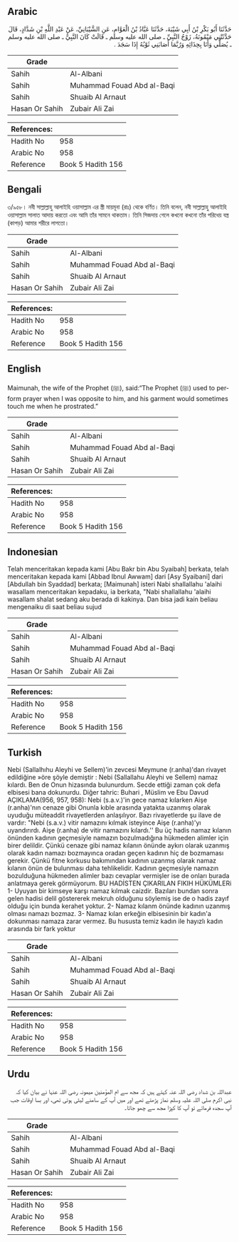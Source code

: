 ## Arabic


<div dir="rtl" lang="ar" style={{fontSize:'larger',backgroundColor:'#f8f9fa',padding:20}}>
حَدَّثَنَا أَبُو بَكْرِ بْنُ أَبِي شَيْبَةَ، حَدَّثَنَا عَبَّادُ بْنُ الْعَوَّامِ، عَنِ الشَّيْبَانِيِّ، عَنْ عَبْدِ اللَّهِ بْنِ شَدَّادٍ، قَالَ حَدَّثَتْنِي مَيْمُونَةُ، زَوْجُ النَّبِيِّ ـ صلى الله عليه وسلم ـ قَالَتْ كَانَ النَّبِيُّ ـ صلى الله عليه وسلم ـ يُصَلِّي وَأَنَا بِحِذَائِهِ وَرُبَّمَا أَصَابَنِي ثَوْبُهُ إِذَا سَجَدَ ‏.‏
</div>
<div style={{backgroundColor:'#f8f9fa',padding:20, marginBottom: 10}}><table> <thead> <tr> <th>Grade</th> <th></th> </tr> </thead> <tbody> <tr><td>Sahih</td><td>Al-Albani</td></tr><tr><td>Sahih</td><td>Muhammad Fouad Abd al-Baqi</td></tr><tr><td>Sahih</td><td>Shuaib Al Arnaut</td></tr><tr><td>Hasan Or Sahih</td><td>Zubair Ali Zai</td></tr></tbody></table><table> <thead> <tr> <th>References:</th> <th></th> </tr> </thead> <tbody><tr><td>Hadith No</td><td>958</td></tr><tr><td>Arabic No</td><td>958</td></tr><tr><td>Reference</td><td>Book 5 Hadith 156</td></tr></tbody></table></div>

## Bengali


<div dir="ltr" lang="bn" style={{fontSize:'larger',backgroundColor:'#f8f9fa',padding:20}}>
৩/৯৫৮। নবী সাল্লাল্লাহু আলাইহি ওয়াসাল্লাম এর স্ত্রী মায়মূনা (রাঃ) থেকে বর্ণিত। তিনি বলেন, নবী সাল্লাল্লাহু আলাইহি ওয়াসাল্লাম সালাত আদায় করতো এবং আমি তাঁর সামনে থাকতাম। তিনি সিজদায় গেলে কখনো কখনো তাঁর পরিধেয় বস্ত্র (কাপড়) আমার শরীরে লাগতো।
</div>
<div style={{backgroundColor:'#f8f9fa',padding:20, marginBottom: 10}}><table> <thead> <tr> <th>Grade</th> <th></th> </tr> </thead> <tbody> <tr><td>Sahih</td><td>Al-Albani</td></tr><tr><td>Sahih</td><td>Muhammad Fouad Abd al-Baqi</td></tr><tr><td>Sahih</td><td>Shuaib Al Arnaut</td></tr><tr><td>Hasan Or Sahih</td><td>Zubair Ali Zai</td></tr></tbody></table><table> <thead> <tr> <th>References:</th> <th></th> </tr> </thead> <tbody><tr><td>Hadith No</td><td>958</td></tr><tr><td>Arabic No</td><td>958</td></tr><tr><td>Reference</td><td>Book 5 Hadith 156</td></tr></tbody></table></div>

## English


<div dir="ltr" lang="en" style={{fontSize:'larger',backgroundColor:'#f8f9fa',padding:20}}>
Maimunah, the wife of the Prophet (ﷺ), said:“The Prophet (ﷺ) used to perform prayer when I was opposite to him, and his garment would sometimes touch me when he prostrated.”
</div>
<div style={{backgroundColor:'#f8f9fa',padding:20, marginBottom: 10}}><table> <thead> <tr> <th>Grade</th> <th></th> </tr> </thead> <tbody> <tr><td>Sahih</td><td>Al-Albani</td></tr><tr><td>Sahih</td><td>Muhammad Fouad Abd al-Baqi</td></tr><tr><td>Sahih</td><td>Shuaib Al Arnaut</td></tr><tr><td>Hasan Or Sahih</td><td>Zubair Ali Zai</td></tr></tbody></table><table> <thead> <tr> <th>References:</th> <th></th> </tr> </thead> <tbody><tr><td>Hadith No</td><td>958</td></tr><tr><td>Arabic No</td><td>958</td></tr><tr><td>Reference</td><td>Book 5 Hadith 156</td></tr></tbody></table></div>

## Indonesian


<div dir="ltr" lang="id" style={{fontSize:'larger',backgroundColor:'#f8f9fa',padding:20}}>
Telah menceritakan kepada kami [Abu Bakr bin Abu Syaibah] berkata, telah menceritakan kepada kami [Abbad Ibnul Awwam] dari [Asy Syaibani] dari [Abdullah bin Syaddad] berkata; [Maimunah] isteri Nabi shallallahu 'alaihi wasallam menceritakan kepadaku, ia berkata, "Nabi shallallahu 'alaihi wasallam shalat sedang aku berada di kakinya. Dan bisa jadi kain beliau mengenaiku di saat beliau sujud
</div>
<div style={{backgroundColor:'#f8f9fa',padding:20, marginBottom: 10}}><table> <thead> <tr> <th>Grade</th> <th></th> </tr> </thead> <tbody> <tr><td>Sahih</td><td>Al-Albani</td></tr><tr><td>Sahih</td><td>Muhammad Fouad Abd al-Baqi</td></tr><tr><td>Sahih</td><td>Shuaib Al Arnaut</td></tr><tr><td>Hasan Or Sahih</td><td>Zubair Ali Zai</td></tr></tbody></table><table> <thead> <tr> <th>References:</th> <th></th> </tr> </thead> <tbody><tr><td>Hadith No</td><td>958</td></tr><tr><td>Arabic No</td><td>958</td></tr><tr><td>Reference</td><td>Book 5 Hadith 156</td></tr></tbody></table></div>

## Turkish


<div dir="ltr" lang="tr" style={{fontSize:'larger',backgroundColor:'#f8f9fa',padding:20}}>
Nebi (Sallalhıhu Aleyhi ve Sellem)'in zevcesi Meymune (r.anha)'dan rivayet edildiğine »öre şöyle demiştir : Nebi (Sallallahu Aleyhi ve Sellem) namaz kılardı. Ben de Onun hizasında bulunurdum. Secde ettiği zaman çok defa elbisesi bana dokunurdu. Diğer tahric: Buhari , Müslim ve Ebu Davud AÇIKLAMA(956, 957, 958): Nebi (s.a.v.)'in gece namaz kılarken Aişe (r.anha)'nın cenaze gibi Onunla kıble arasında yatakta uzanmış olarak uyuduğu müteaddit rivayetlerden anlaşılıyor. Bazı rivayetlerde şu ilave de vardır: "Nebi (s.a.v.) vitir namazını kılmak isteyince Aişe (r.anha)'yı uyandırırdı. Aişe (r.anha) de vitir namazını kılardı.'' Bu üç hadis namaz kılanın önünden kadının geçmesiyle namazın bozulmadığına hükmeden alimler için birer delildir. Çünkü cenaze gibi namaz kılanın önünde aykırı olarak uzanmış olarak kadın namazı bozmayınca oradan geçen kadının hiç de bozmaması gerekir. Çünkü fitne korkusu bakımından kadının uzanmış olarak namaz kılanın önün de bulunması daha tehlikelidir. Kadının geçmesiyle namazın bozulduğuna hükmeden alimler bazı cevaplar vermişler ise de onları burada anlatmaya gerek görmüyorum. BU HADİSTEN ÇIKARILAN FIKIH HÜKÜMLERi 1- Uyuyan bir kimseye karşı namaz kılmak caizdir. Bazıları bundan sonra gelen hadisi delil göstererek mekruh olduğunu söylemiş ise de o hadis zayıf olduğu için bunda kerahet yoktur. 2- Namaz kılanm önünde kadının uzanmış olması namazı bozmaz. 3- Namaz kılan erkeğin elbisesinin bir kadın'a dokunması namaza zarar vermez. Bu hususta temiz kadın ile hayızlı kadın arasında bir fark yoktur
</div>
<div style={{backgroundColor:'#f8f9fa',padding:20, marginBottom: 10}}><table> <thead> <tr> <th>Grade</th> <th></th> </tr> </thead> <tbody> <tr><td>Sahih</td><td>Al-Albani</td></tr><tr><td>Sahih</td><td>Muhammad Fouad Abd al-Baqi</td></tr><tr><td>Sahih</td><td>Shuaib Al Arnaut</td></tr><tr><td>Hasan Or Sahih</td><td>Zubair Ali Zai</td></tr></tbody></table><table> <thead> <tr> <th>References:</th> <th></th> </tr> </thead> <tbody><tr><td>Hadith No</td><td>958</td></tr><tr><td>Arabic No</td><td>958</td></tr><tr><td>Reference</td><td>Book 5 Hadith 156</td></tr></tbody></table></div>

## Urdu


<div dir="rtl" lang="ur" style={{fontSize:'larger',backgroundColor:'#f8f9fa',padding:20}}>
عبداللہ بن شداد رضی اللہ عنہ کہتے ہیں کہ مجھ سے ام المؤمنین میمونہ رضی اللہ عنہا نے بیان کیا کہ نبی اکرم صلی اللہ علیہ وسلم نماز پڑھتے تھے اور میں آپ کے سامنے لیٹی ہوتی تھی، اور بسا اوقات جب آپ سجدہ فرماتے تو آپ کا کپڑا مجھ سے چھو جاتا۔
</div>
<div style={{backgroundColor:'#f8f9fa',padding:20, marginBottom: 10}}><table> <thead> <tr> <th>Grade</th> <th></th> </tr> </thead> <tbody> <tr><td>Sahih</td><td>Al-Albani</td></tr><tr><td>Sahih</td><td>Muhammad Fouad Abd al-Baqi</td></tr><tr><td>Sahih</td><td>Shuaib Al Arnaut</td></tr><tr><td>Hasan Or Sahih</td><td>Zubair Ali Zai</td></tr></tbody></table><table> <thead> <tr> <th>References:</th> <th></th> </tr> </thead> <tbody><tr><td>Hadith No</td><td>958</td></tr><tr><td>Arabic No</td><td>958</td></tr><tr><td>Reference</td><td>Book 5 Hadith 156</td></tr></tbody></table></div>